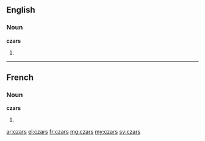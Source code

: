 ==English==

===Noun===
'''czars'''

# {{plural of|czar}}

----

==French==

===Noun===
'''czars''' {{m|p}}

# {{plural of|czar|lang=fr}}

[[ar:czars]]
[[el:czars]]
[[fr:czars]]
[[mg:czars]]
[[my:czars]]
[[sv:czars]]